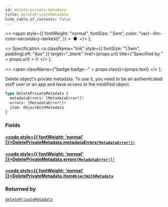 ```yaml
---
id: delete-private-metadata
title: DeletePrivateMetadata
hide_table_of_contents: false
---
```


  <>
    <span
      style={{
        fontWeight: "normal",
        fontSize: ".5em",
        color: "var(--ifm-color-secondary-darkest)",
      }}
    >
      &nbsp;●&nbsp;
    </span>
  </>
);

  <>
    Specification
    <a
      className="link"
      style={{ fontSize: "1.5em", paddingLeft: "4px" }}
      target="\_blank"
      href={props.url}
      title={"Specified by " + props.url}
    >
      ⎘
    </a>
  </>
);

  <>
    <span className={"badge badge--" + props.class}>{props.text}</span>
  </>
);

Delete object's private metadata. To use it, you need to be an authenticated staff user or an app and have access to the modified object.

```graphql
type DeletePrivateMetadata {
  metadataErrors: [MetadataError!]!
  errors: [MetadataError!]!
  item: ObjectWithMetadata
}
```

### Fields

#### [<code style={{ fontWeight: 'normal' }}>DeletePrivateMetadata.<b>metadataErrors</b></code>](#)<Bullet />[`[MetadataError!]!`](../../../storefront/miscellaneous/objects/metadata-error) <Badge class="secondary" text="non-null"/> <Badge class="secondary" text="object"/>

>

#### [<code style={{ fontWeight: 'normal' }}>DeletePrivateMetadata.<b>errors</b></code>](#)<Bullet />[`[MetadataError!]!`](../../../storefront/miscellaneous/objects/metadata-error) <Badge class="secondary" text="non-null"/> <Badge class="secondary" text="object"/>

>

#### [<code style={{ fontWeight: 'normal' }}>DeletePrivateMetadata.<b>item</b></code>](#)<Bullet />[`ObjectWithMetadata`](../../../storefront/miscellaneous/interfaces/object-with-metadata) <Badge class="secondary" text="interface"/>

>

### Returned by

[`deletePrivateMetadata`](../../../storefront/miscellaneous/mutations/delete-private-metadata) <Badge class="secondary" text="mutation"/>

